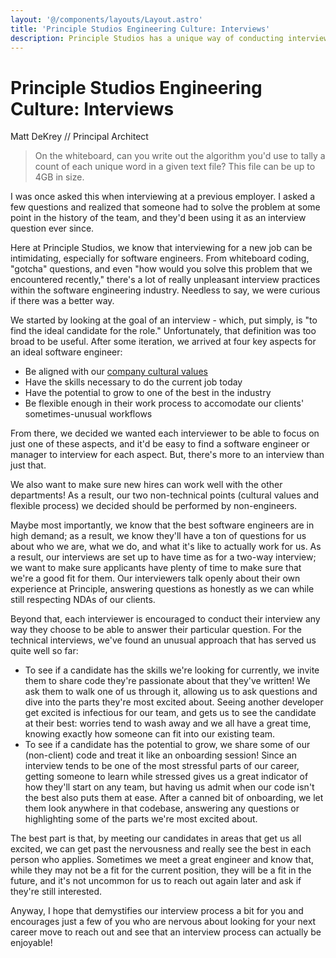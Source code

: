 ```yaml
---
layout: '@/components/layouts/Layout.astro'
title: 'Principle Studios Engineering Culture: Interviews'
description: Principle Studios has a unique way of conducting interviews that has helped us to build a better team to support our clients... and is unintimidating for interviews!
---
```



# Principle Studios Engineering Culture: Interviews

<a rel="author">

Matt DeKrey // Principal Architect

</a>

> On the whiteboard, can you write out the algorithm you'd use to tally a count
> of each unique word in a given text file? This file can be up to 4GB in size.

I was once asked this when interviewing at a previous employer. I asked a few
questions and realized that someone had to solve the problem at some point in
the history of the team, and they'd been using it as an interview question ever
since.

Here at Principle Studios, we know that interviewing for a new job can be
intimidating, especially for software engineers. From whiteboard coding,
"gotcha" questions, and even "how would you solve this problem that we
encountered recently," there's a lot of really unpleasant interview practices
within the software engineering industry. Needless to say, we were curious if
there was a better way.

We started by looking at the goal of an interview - which, put simply, is "to
find the ideal candidate for the role." Unfortunately, that definition was too
broad to be useful. After some iteration, we arrived at four key aspects for
an ideal software engineer:

- Be aligned with our [company cultural values][1]
- Have the skills necessary to do the current job today
- Have the potential to grow to one of the best in the industry
- Be flexible enough in their work process to accomodate our clients'
  sometimes-unusual workflows

From there, we decided we wanted each interviewer to be able to focus on just
one of these aspects, and it'd be easy to find a software engineer or manager to
interview for each aspect. But, there's more to an interview than just that.

We also want to make sure new hires can work well with the other departments! As
a result, our two non-technical points (cultural values and flexible process) we
decided should be performed by non-engineers.

Maybe most importantly, we know that the best software engineers are in high
demand; as a result, we know they'll have a ton of questions for us about who we
are, what we do, and what it's like to actually work for us. As a result, our
interviews are set up to have time as for a two-way interview; we want to make
sure applicants have plenty of time to make sure that we're a good fit for them.
Our interviewers talk openly about their own experience at Principle, answering
questions as honestly as we can while still respecting NDAs of our clients.

Beyond that, each interviewer is encouraged to conduct their interview any way
they choose to be able to answer their particular question. For the technical
interviews, we've found an unusual approach that has served us quite well so
far:

- To see if a candidate has the skills we're looking for currently, we invite
  them to share code they're passionate about that they've written! We ask them
  to walk one of us through it, allowing us to ask questions and dive into the
  parts they're most excited about. Seeing another developer get excited is
  infectious for our team, and gets us to see the candidate at their best:
  worries tend to wash away and we all have a great time, knowing exactly how
  someone can fit into our existing team.
- To see if a candidate has the potential to grow, we share some of our
  (non-client) code and treat it like an onboarding session! Since an interview
  tends to be one of the most stressful parts of our career, getting someone to
  learn while stressed gives us a great indicator of how they'll start on any
  team, but having us admit when our code isn't the best also puts them at ease.
  After a canned bit of onboarding, we let them look anywhere in that codebase,
  answering any questions or highlighting some of the parts we're most excited
  about.

The best part is that, by meeting our candidates in areas that get us all
excited, we can get past the nervousness and really see the best in each person
who applies. Sometimes we meet a great engineer and know that, while they may
not be a fit for the current position, they will be a fit in the future, and
it's not uncommon for us to reach out again later and ask if they're still
interested.

Anyway, I hope that demystifies our interview process a bit for you and
encourages just a few of you who are nervous about looking for your next career
move to reach out and see that an interview process can actually be enjoyable!

[1]: https://principlestudios.com/careers/
